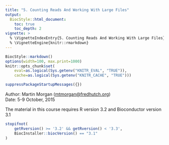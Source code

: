 ```yaml
---
title: "5. Counting Reads And Working With Large Files"
output:
  BiocStyle::html_document:
    toc: true
    toc_depth: 2
vignette: >
  % \VignetteIndexEntry{5. Counting Reads And Working With Large Files}
  % \VignetteEngine{knitr::rmarkdown}
---
```


```r
BiocStyle::markdown()
options(width=100, max.print=1000)
knitr::opts_chunk$set(
    eval=as.logical(Sys.getenv("KNITR_EVAL", "TRUE")),
    cache=as.logical(Sys.getenv("KNITR_CACHE", "TRUE")))
```

```r
suppressPackageStartupMessages({})
```

Author: Martin Morgan (<a
  href="mailto:mtmorgan@fredhutch.org">mtmorgan@fredhutch.org</a>)<br/ >
Date: 5-9 October, 2015<br />

The material in this course requires R version 3.2 and Bioconductor
version 3.1

```r
stopifnot(
    getRversion() >= '3.2' && getRversion() < '3.3',
    BiocInstaller::biocVersion() == "3.1"
)
```
